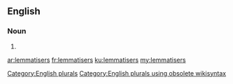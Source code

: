 ==English==

===Noun===
{{head|en}}

# {{plural of|lemmatiser}}

[[Category:English plurals]][[Category:English plurals using obsolete wikisyntax]]

[[ar:lemmatisers]]
[[fr:lemmatisers]]
[[ku:lemmatisers]]
[[my:lemmatisers]]